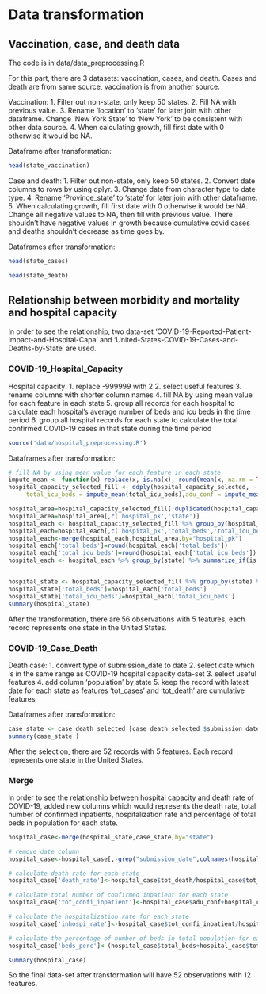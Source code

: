 # Data transformation

## Vaccination, case, and death data
The code is in data/data_preprocessing.R

For this part, there are 3 datasets: vaccination, cases, and death. Cases and death are from same source, vaccination is from another source.

Vaccination:
1. Filter out non-state, only keep 50 states. 
2. Fill NA with previous value.
3. Rename 'location' to 'state' for later join with other dataframe. Change 'New York State' to 'New York' to be consistent with other data source.
4. When calculating growth, fill first date with 0 otherwise it would be NA.

Dataframe after transformation:
```r
head(state_vaccination)
```

Case and death:
1. Filter out non-state, only keep 50 states.
2. Convert date columns to rows by using dplyr.
3. Change date from character type to date type.
4. Rename 'Province_state' to 'state' for later join with other dataframe.
5. When calculating growth, fill first date with 0 otherwise it would be NA. Change all negative values to NA, then fill with previous value. There shouldn't have negative values in growth because cumulative covid cases and deaths shouldn't decrease as time goes by.

Dataframes after transformation:
```r
head(state_cases)

head(state_death)
```

## Relationship between morbidity and mortality and hospital capacity
In order to see the relationship, two data-set 'COVID-19-Reported-Patient-Impact-and-Hospital-Capa' and 'United-States-COVID-19-Cases-and-Deaths-by-State' are used.

### COVID-19_Hospital_Capacity

Hospital capacity:
1. replace -999999 with 2
2. select useful features
3. rename columns with shorter column names 
4. fill NA by using mean value for each feature in each state
5. group all records for each hospital to calculate each hospital's average number of beds and icu beds in the time period
6. group all hospital records for each state to calculate the total confirmed COVID-19 cases in that state during the time period

```r
source('data/hospital_preprocessing.R')
```

Dataframes after transformation:
```r
# fill NA by using mean value for each feature in each state
impute_mean <- function(x) replace(x, is.na(x), round(mean(x, na.rm = TRUE)))
hospital_capacity_selected_fill <- ddply(hospital_capacity_selected, ~ state, transform, total_beds = impute_mean(total_beds),
     total_icu_beds = impute_mean(total_icu_beds),adu_conf = impute_mean(adu_conf),ped_conf = impute_mean(ped_conf))
```

```r
hospital_area=hospital_capacity_selected_fill[!duplicated(hospital_capacity_selected_fill$hospital_pk), ]
hospital_area=hospital_area[,c('hospital_pk','state')]
hospital_each <- hospital_capacity_selected_fill %>% group_by(hospital_pk) %>% summarize_if(is.numeric,mean,na.rm = TRUE)
hospital_each=hospital_each[,c('hospital_pk','total_beds','total_icu_beds')]
hospital_each<-merge(hospital_each,hospital_area,by="hospital_pk")
hospital_each['total_beds']=round(hospital_each['total_beds'])
hospital_each['total_icu_beds']=round(hospital_each['total_icu_beds'])
hospital_each <- hospital_each %>% group_by(state) %>% summarize_if(is.numeric,sum,na.rm = TRUE)


hospital_state <- hospital_capacity_selected_fill %>% group_by(state) %>% summarize_if(is.numeric,sum,na.rm = TRUE)
hospital_state['total_beds']=hospital_each['total_beds']
hospital_state['total_icu_beds']=hospital_each['total_icu_beds']
summary(hospital_state)
```

After the transformation, there are 56 observations with 5 features, each record represents one state in the United States.


### COVID-19_Case_Death

Death case:
1. convert type of submission_date to date 
2. select date which is in the same range as COVID-19 hospital capacity data-set
3. select useful features
4. add column 'population' by state
5. keep the record with latest date for each state as features 'tot_cases' and 'tot_death' are cumulative features

Dataframes after transformation:
```r
case_state <- case_death_selected [case_death_selected $submission_date==end_date_hos,]
summary(case_state )
```

After the selection, there are 52 records with 5 features. Each record represents one state in the United States.

### Merge

In order to see the relationship between hospital capacity and death rate of COVID-19, added new columns which would represents the death rate, total number of confirmed inpatients, hospitalization rate and percentage of total beds in population for each state. 

```r
hospital_case<-merge(hospital_state,case_state,by="state")

# remove date column
hospital_case<-hospital_case[,-grep("submission_date",colnames(hospital_case))]

# calculate death rate for each state
hospital_case['death_rate']<-hospital_case$tot_death/hospital_case$tot_cases

# calculate total number of confirmed inpatient for each state
hospital_case['tot_confi_inpatient']<-hospital_case$adu_conf+hospital_case$ped_conf

# calculate the hospitalization rate for each state
hospital_case['inhospi_rate']<-hospital_case$tot_confi_inpatient/hospital_case$tot_cases

# calculate the percentage of number of beds in total population for each state
hospital_case['beds_perc']<-(hospital_case$total_beds+hospital_case$total_icu_beds)/hospital_case$population

summary(hospital_case)
```

So the final data-set after transformation will have 52 observations with 12 features.















